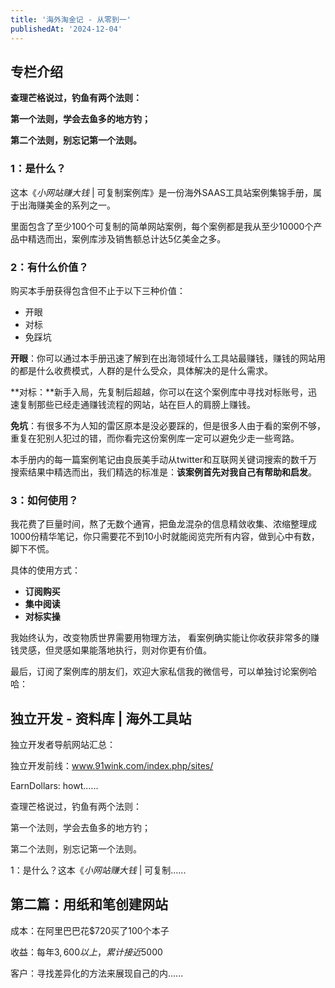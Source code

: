 ```yaml
---
title: '海外淘金记 - 从零到一'
publishedAt: '2024-12-04'
---
```


## 专栏介绍

**查理芒格说过，钓鱼有两个法则：**

**第一个法则，学会去鱼多的地方钓；**

**第二个法则，别忘记第一个法则。**

### **1：是什么？**

这本《$小网站赚大钱$ | 可复制案例库》是一份海外SAAS工具站案例集锦手册，属于出海赚美金的系列之一。

里面包含了至少100个可复制的简单网站案例，每个案例都是我从至少10000个产品中精选而出，案例库涉及销售额总计达5亿美金之多。

### **2：有什么价值？**

购买本手册获得包含但不止于以下三种价值：

* 开眼
* 对标
* 免踩坑

**开眼**：你可以通过本手册迅速了解到在出海领域什么工具站最赚钱，赚钱的网站用的都是什么收费模式，人群的是什么受众，具体解决的是什么需求。

**对标：**新手入局，先复制后超越，你可以在这个案例库中寻找对标账号，迅速复制那些已经走通赚钱流程的网站，站在巨人的肩膀上赚钱。

**免坑**：有很多不为人知的雷区原本是没必要踩的，但是很多人由于看的案例不够，重复在犯别人犯过的错，而你看完这份案例库一定可以避免少走一些弯路。

本手册内的每一篇案例笔记由良辰美手动从twitter和互联网关键词搜索的数千万搜索结果中精选而出，我们精选的标准是：**该案例首先对我自己有帮助和启发**。

### **3：如何使用？**

我花费了巨量时间，熬了无数个通宵，把鱼龙混杂的信息精敛收集、浓缩整理成1000份精华笔记，你只需要花不到10小时就能阅览完所有内容，做到心中有数，脚下不慌。

具体的使用方式：

* **订阅购买**
* **集中阅读**
* **对标实操**

我始终认为，改变物质世界需要用物理方法， 看案例确实能让你收获非常多的赚钱灵感，但灵感如果能落地执行，则对你更有价值。

最后，订阅了案例库的朋友们，欢迎大家私信我的微信号，可以单独讨论案例哈哈：


## 独立开发 - 资料库 | 海外工具站
独立开发者导航网站汇总：

独立开发前线：www.91wink.com/index.php/sites/

EarnDollars: howt......

查理芒格说过，钓鱼有两个法则：

第一个法则，学会去鱼多的地方钓；

第二个法则，别忘记第一个法则。

1：是什么？这本《$小网站赚大钱$ | 可复制......

## 第二篇：用纸和笔创建网站
成本：在阿里巴巴花$720买了100个本子

收益：每年$3,600以上，累计接近$5000

客户：寻找差异化的方法来展现自己的内......
